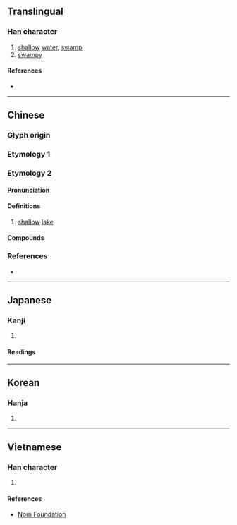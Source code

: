 {{also|澱}}
{{character info}}
==Translingual==

===Han character===
{{Han char|rn=85|rad=水|as=08|sn=11|four=33181|canj=EJMO|ids=⿰氵定}}

# [[shallow]] [[water]], [[swamp]]
# [[swampy]]

====References====
* {{Han ref|kx=0628.280|dkj=17610|dj=1030.170|hdz=31661.020|uh=6DC0|ud=28096|bh=D5E0|bd=54752}}

----

==Chinese==

===Glyph origin===
{{Han etym}}
{{Han compound|水|定|c1=s|c2=p|t1=water|ls=psc}}

===Etymology 1===
{{zh-see|澱}}

===Etymology 2===
{{zh-forms}}

====Pronunciation====
{{zh-pron
|m=diàn
|c=din6
|mc=y
|oc=y
|cat=
}}

====Definitions====
{{zh-hanzi}}

# [[shallow]] [[lake]]

====Compounds====
{{zh-der|水淀|海淀}}

===References===
* {{R:twedu|B02125}}

----

==Japanese==

===Kanji===
{{ja-kanji|grade=n|rs=水08}}

# {{rfdef|ja|sort=水08}}

====Readings====
{{ja-readings
|on=てん, でん
|kun=よど-, よど-む
}}

----

==Korean==

===Hanja===
{{ko-hanja|hangeul=정|eumhun=|rv=jeong|mr=chŏng|y=ceng}}

# {{rfdef|ko|sort=水08}}

----

==Vietnamese==

===Han character===
{{vi-hantu|[[điện]]|rs=水08}}

# {{rfdef|vi|sort=水08}}

====References====
* [http://nomfoundation.org/common/nom_details.php?codepoint=6dc0 Nom Foundation]